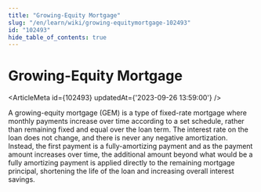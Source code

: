 ```yaml
---
title: "Growing-Equity Mortgage"
slug: "/en/learn/wiki/growing-equitymortgage-102493"
id: "102493"
hide_table_of_contents: true
---
```



# Growing-Equity Mortgage

<ArticleMeta id={102493} updatedAt={'2023-09-26 13:59:00'} />
<div className='border-solid border-b border-t-0 my-4 border-[var(--ifm-color-gray-300)]' />

A growing-equity mortgage (GEM) is a type of fixed-rate mortgage where monthly payments increase over time according to a set schedule, rather than remaining fixed and equal over the loan term. The interest rate on the loan does not change, and there is never any negative amortization. Instead, the first payment is a fully-amortizing payment and as the payment amount increases over time, the additional amount beyond what would be a fully amortizing payment is applied directly to the remaining mortgage principal, shortening the life of the loan and increasing overall interest savings.
